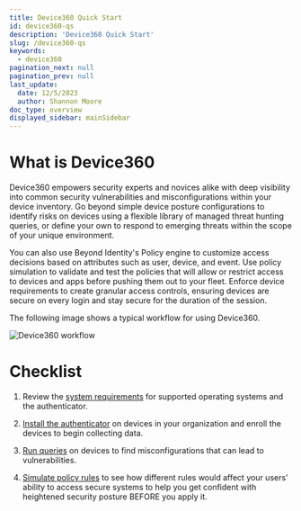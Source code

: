 ```yaml
---
title: Device360 Quick Start
id: device360-qs
description: 'Device360 Quick Start'
slug: /device360-qs
keywords:
  - device360
pagination_next: null
pagination_prev: null
last_update:
  date: 12/5/2023
  author: Shannon Moore
doc_type: overview
displayed_sidebar: mainSidebar
---
```


# What is Device360
Device360 empowers security experts and novices alike with deep visibility into common security vulnerabilities and misconfigurations within your device inventory. Go beyond simple device posture configurations to identify risks on devices using a flexible library of managed threat hunting queries, or define your own to respond to emerging threats within the scope of your unique environment.

You can also use Beyond Identity's Policy engine to customize access decisions based on attributes such as user, device, and event. Use policy simulation to validate and test the policies that will allow or restrict access to devices and apps before pushing them out to your fleet. Enforce device requirements to create granular access controls, ensuring devices are secure on every login and stay secure for the duration of the session.

The following image shows a typical workflow for using Device360.

![Device360 workflow](../images/d360-workflow.svg)


# Checklist
1. Review the [system requirements](/docs/system-requirements) for supported operating systems and the authenticator. 

2. [Install the authenticator](/docs/device-inventory) on devices in your organization and enroll the devices to begin collecting data.

3. [Run queries](/docs/device-query) on devices to find misconfigurations that can lead to vulnerabilities. 

4. [Simulate policy rules](/docs/)  to see how different rules would affect your users' ability to access secure systems to help you get confident with heightened security posture BEFORE you apply it.

